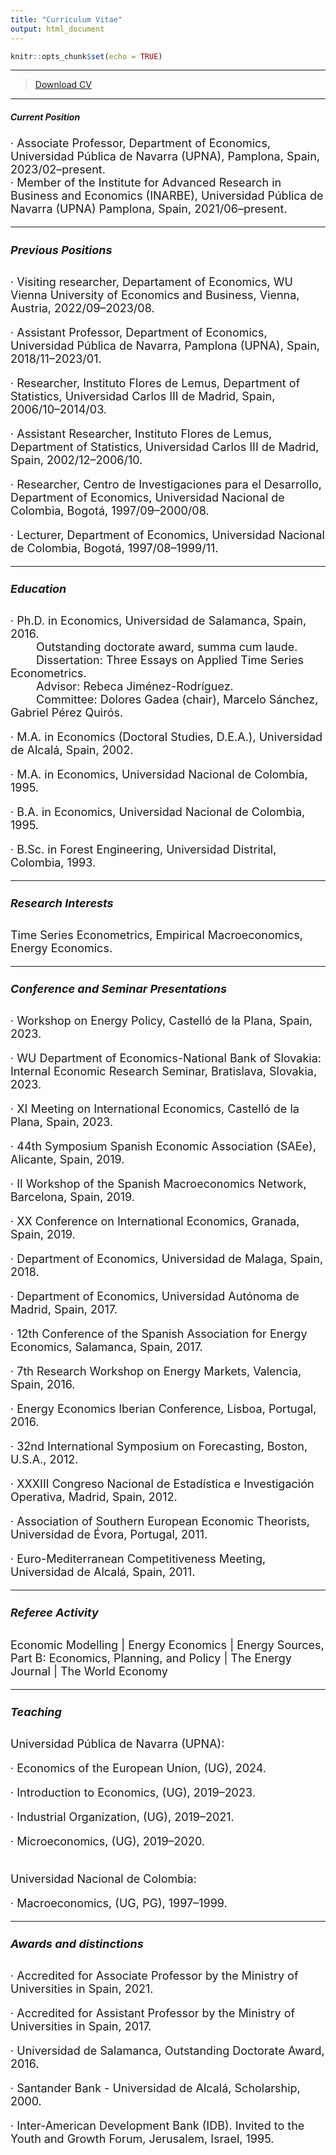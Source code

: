 ```yaml
---
title: "Curriculum Vitae"
output: html_document
---
```


```r
knitr::opts_chunk$set(echo = TRUE)
```

****


> [Download CV](CVE.pdf)\


****

##### Current Position

<font size="4">
· Associate Professor, Department of Economics, Universidad Pública de Navarra (UPNA), Pamplona, Spain, 2023/02--present.\
· Member of the Institute for Advanced Research in Business and Economics (INARBE), Universidad Pública de Navarra (UPNA) Pamplona, Spain, 2021/06--present.\

****

##### Previous Positions

· Visiting researcher, Departament of Economics, WU Vienna University of Economics and Business, Vienna, Austria, 2022/09--2023/08.

· Assistant Professor, Department of Economics, Universidad Pública de Navarra, Pamplona (UPNA), Spain, 2018/11--2023/01.\

· Researcher, Instituto Flores de Lemus, Department of Statistics, Universidad Carlos III de Madrid, Spain, 2006/10--2014/03.\

· Assistant Researcher, Instituto Flores de Lemus, Department of Statistics, Universidad Carlos III de Madrid, Spain, 2002/12--2006/10.\

· Researcher, Centro de Investigaciones para el Desarrollo, Department of Economics, Universidad Nacional de Colombia, Bogotá, 1997/09--2000/08.\

· Lecturer, Department of Economics, Universidad Nacional de Colombia, Bogotá, 1997/08--1999/11.

****

##### Education

· Ph.D. in Economics, Universidad de Salamanca, Spain, 2016.\
&emsp;&emsp; Outstanding doctorate award, summa cum laude.\
&emsp;&emsp; Dissertation: Three Essays on Applied Time Series Econometrics.\
&emsp;&emsp; Advisor: Rebeca Jiménez-Rodríguez.\
&emsp;&emsp; Committee: Dolores Gadea (chair), Marcelo Sánchez, Gabriel Pérez Quirós.

· M.A. in Economics (Doctoral Studies, D.E.A.), Universidad de Alcalá, Spain, 2002.

· M.A. in Economics, Universidad Nacional de Colombia, 1995.

· B.A. in Economics, Universidad Nacional de Colombia, 1995.

· B.Sc. in Forest Engineering, Universidad Distrital, Colombia, 1993.

****

##### Research Interests

Time Series Econometrics, Empirical Macroeconomics, Energy Economics.

****

##### Conference and Seminar Presentations

· Workshop on Energy Policy, Castelló de la Plana, Spain, 2023.

· WU Department of Economics-National Bank of Slovakia: Internal Economic Research Seminar, Bratislava, Slovakia, 2023.

· XI Meeting on International Economics, Castelló de la Plana, Spain, 2023.

· 44th Symposium Spanish Economic Association (SAEe), Alicante, Spain, 2019.

· II Workshop of the Spanish Macroeconomics Network, Barcelona, Spain, 2019.

· XX Conference on International Economics, Granada, Spain, 2019.

· Department of Economics, Universidad de Malaga, Spain, 2018.

· Department of Economics, Universidad Autónoma de Madrid, Spain, 2017.

· 12th Conference of the Spanish Association for Energy Economics, Salamanca, Spain, 2017.

· 7th Research Workshop on Energy Markets, Valencia, Spain, 2016.

· Energy Economics Iberian Conference, Lisboa, Portugal, 2016.

· 32nd International Symposium on Forecasting, Boston, U.S.A., 2012.

· XXXIII Congreso Nacional de Estadística e Investigación Operativa, Madrid, Spain, 2012.

· Association of Southern European Economic Theorists, Universidad de Évora, Portugal, 2011.

· Euro-Mediterranean Competitiveness Meeting, Universidad de Alcalá, Spain, 2011.

****

##### Referee Activity

Economic Modelling | Energy Economics | Energy Sources, Part B: Economics, Planning, and Policy | The Energy Journal | The World Economy

****

##### Teaching

Universidad Pública de Navarra (UPNA):

· Economics of the European Union, (UG), 2024.

· Introduction to Economics, (UG), 2019--2023.

· Industrial Organization, (UG), 2019--2021.

· Microeconomics, (UG), 2019--2020.

\
Universidad Nacional de Colombia:

· Macroeconomics, (UG, PG), 1997--1999.

****

##### Awards and distinctions

· Accredited for Associate Professor by the Ministry of Universities in Spain, 2021.

· Accredited for Assistant Professor by the Ministry of Universities in Spain, 2017.

· Universidad de Salamanca, Outstanding Doctorate Award, 2016.

· Santander Bank - Universidad de Alcalá, Scholarship, 2000.

· Inter-American Development Bank (IDB). Invited to the Youth and Growth Forum, Jerusalem, Israel, 1995.

<br>